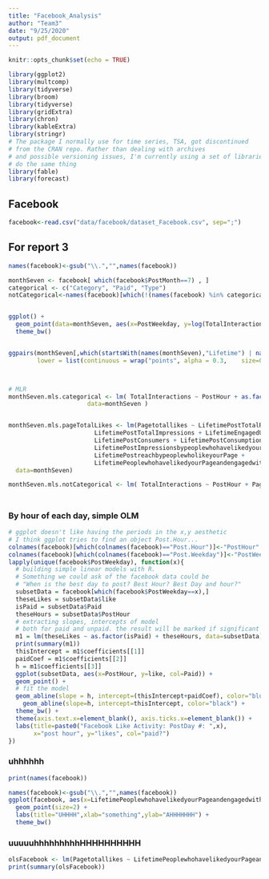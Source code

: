 ```yaml
---
title: "Facebook_Analysis"
author: "Team3"
date: "9/25/2020"
output: pdf_document
---
```


```r
knitr::opts_chunk$set(echo = TRUE)
```


```r
library(ggplot2)
library(multcomp)
library(tidyverse)
library(broom)
library(tidyverse)
library(gridExtra)
library(chron)
library(kableExtra)
library(stringr)
# The package I normally use for time series, TSA, got discontinued
# from the CRAN repo. Rather than dealing with archives
# and possible versioning issues, I'm currently using a set of libraries that
# do the same thing
library(fable)
library(forecast)
```


## Facebook

```r
facebook<-read.csv("data/facebook/dataset_Facebook.csv", sep=";")
```

## For report 3


```r
names(facebook)<-gsub("\\.","",names(facebook))

monthSeven <- facebook[ which(facebook$PostMonth==7) , ]
categorical <- c("Category", "Paid", "Type")
notCategorical<-names(facebook)[which(!(names(facebook) %in% categorical))]


ggplot() + 
  geom_point(data=monthSeven, aes(x=PostWeekday, y=log(TotalInteractions)))  +
  theme_bw()


ggpairs(monthSeven[,which(startsWith(names(monthSeven),"Lifetime") | names(monthSeven)=="Pagetotallikes")], 
        lower = list(continuous = wrap("points", alpha = 0.3,    size=0.1)))




```



```r
# MLR
monthSeven.mls.categorical <- lm( TotalInteractions ~ PostHour + as.factor(Paid) + as.factor(Category) + as.factor(Type), 
                      data=monthSeven )


monthSeven.mls.pageTotalLikes <- lm(Pagetotallikes ~ LifetimePostTotalReach + 
                        LifetimePostTotalImpressions + LifetimeEngagedUsers + 
                        LifetimePostConsumers + LifetimePostConsumptions + 
                        LifetimePostImpressionsbypeoplewhohavelikedyourPage + 
                        LifetimePostreachbypeoplewholikeyourPage + 
                        LifetimePeoplewhohavelikedyourPageandengagedwithyourpost,
  data=monthSeven)

monthSeven.mls.notCategorical <- lm( TotalInteractions ~ PostHour + Pagetotallikes*LifetimeEngagedUsers)



```

















##

### By hour of each day, simple OLM
```r
# ggplot doesn't like having the periods in the x,y aesthetic
# I think ggplot tries to find an object Post.Hour...
colnames(facebook)[which(colnames(facebook)=="Post.Hour")]<-"PostHour"
colnames(facebook)[which(colnames(facebook)=="Post.Weekday")]<-"PostWeekday"
lapply(unique(facebook$PostWeekday), function(x){
  # building simple linear models with R.
  # Something we could ask of the facebook data could be
  # "When is the best day to post? Best Hour? Best Day and hour?"
  subsetData = facebook[which(facebook$PostWeekday==x),]
  theseLikes = subsetData$like
  isPaid = subsetData$Paid
  theseHours = subsetData$PostHour
  # extracting slopes, intercepts of model
  # both for paid and unpaid. the result will be marked if significant
  m1 = lm(theseLikes ~ as.factor(isPaid) + theseHours, data=subsetData)
  print(summary(m1))
  thisIntercept = m1$coefficients[[1]]
  paidCoef = m1$coefficients[[2]]
  h = m1$coefficients[[3]]
  ggplot(subsetData, aes(x=PostHour, y=like, col=Paid)) +
  geom_point() +
  # fit the model
  geom_abline(slope = h, intercept=(thisIntercept+paidCoef), color="blue") +
    geom_abline(slope=h, intercept=thisIntercept, color="black") +
  theme_bw() +
  theme(axis.text.x=element_blank(), axis.ticks.x=element_blank()) +
  labs(title=paste0("Facebook Like Activity: PostDay #: ",x), 
       x="post hour", y="likes", col="paid?")
})
```


### uhhhhhh

```r
print(names(facebook))
```



```r
names(facebook)<-gsub("\\.","",names(facebook))
ggplot(facebook, aes(x=LifetimePeoplewhohavelikedyourPageandengagedwithyourpost,y=Pagetotallikes)) +
  geom_point(size=2) +
  labs(title="UHHHH",xlab="something",ylab="AHHHHHHH") +
  theme_bw()
```


### uuuuuhhhhhhhhhHHHHHHHHHH

```r
olsFacebook <- lm(Pagetotallikes ~ LifetimePeoplewhohavelikedyourPageandengagedwithyourpost,data=facebook)
print(summary(olsFacebook))
```



```r

```




